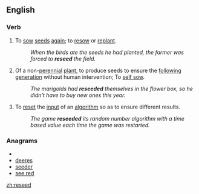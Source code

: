 ==English==

===Verb===
{{en-verb}}

# To [[sow]] [[seed]]s [[again]]; to [[resow]] or [[replant]].
#:''When the birds ate the seeds he had planted, the farmer was forced to '''reseed''' the field.''
# Of a non-[[perennial]] [[plant]], to produce seeds to ensure the [[follow]]ing [[generation]] without human intervention; To [[self sow]].
#:''The marigolds had '''reseeded''' themselves in the flower box, so he didn't have to buy new ones this year.''
# {{computing}} To [[reset]] the [[input]] of an [[algorithm]] so as to ensure different results.
#:''The game '''reseeded''' its random number algorithm with a time based value each time the game was restarted.''

===Anagrams===
* {{alphagram|deeers}}
* [[deeres#English|deeres]]
* [[seeder#English|seeder]]
* [[see red#English|see red]]

[[zh:reseed]]